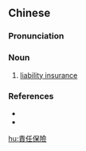 {{also|责任保险}}
==Chinese==
{{zh-forms|s=责任保险|type=22}}

===Pronunciation===
{{zh-pron
|m=zérèn bǎoxiǎn
|c=zaak3 jam6 bou2 him2
|cat=n
}}

===Noun===
{{zh-noun}}

# [[liability insurance]]

===References===
* {{pedialite|責任保險|lang=zh}}
* {{pedialite|Liability insurance}}

[[hu:責任保險]]